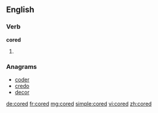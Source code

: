 ==English==

===Verb===
'''cored'''

# {{past of|core}}

===Anagrams===
* [[coder#English|coder]]
* [[credo#English|credo]]
* [[decor#English|decor]]

[[de:cored]]
[[fr:cored]]
[[mg:cored]]
[[simple:cored]]
[[vi:cored]]
[[zh:cored]]